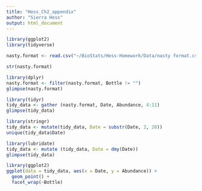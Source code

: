 ```yaml
---
title: "Hess_Ch2_appendix"
author: "Sierra Hess"
output: html_document
---
```

```r
library(ggplot2)
library(tidyverse)
```


```r
nasty.format <- read.csv("~/BioStats/Hess-Homework/Data/nasty format.csv")
```

```r
str(nasty.format)
```
```r
library(dplyr)
nasty.format <- filter(nasty.format, Bottle != "")
glimpse(nasty.format)
```
```r
library(tidyr)
tidy_data <- gather (nasty.format, Date, Abundance, 4:11)
glimpse(tidy_data)
```
```r
library(stringr)
tidy_data <- mutate(tidy_data, Date = substr(Date, 2, 20))
unique(tidy_data$Date)
```

```r
library(lubridate)
tidy_data <- mutate (tidy_data, Date = dmy(Date))
glimpse(tidy_data)
```
```r
library(ggplot2)
ggplot(data = tidy_data, aes(x = Date, y = Abundance)) +
  geom_point() +
  facet_wrap(~Bottle)
```








